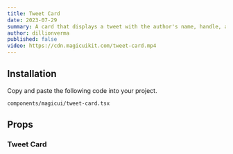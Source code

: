 ```yaml
---
title: Tweet Card
date: 2023-07-29
summary: A card that displays a tweet with the author's name, handle, and profile picture.
author: dillionverma
published: false
video: https://cdn.magicuikit.com/tweet-card.mp4
---
```


<ComponentPreview name="tweet-card-demo" />

<Steps>

<Step>

## Installation

Copy and paste the following code into your project.

```text
components/magicui/tweet-card.tsx
```

<ComponentSource name="tweet-card" />

</Step>

</Steps>

## Props

### Tweet Card
